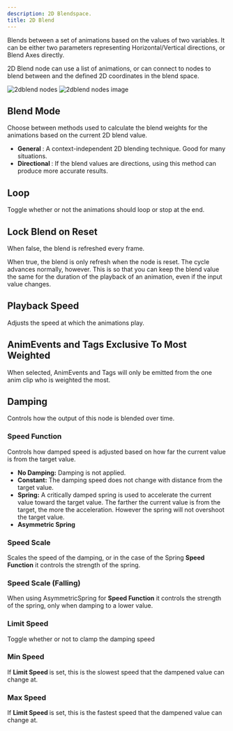 ```yaml
---
description: 2D Blendspace.
title: 2D Blend
---
```


Blends between a set of animations based on the values of two variables. It can be either two parameters representing Horizontal/Vertical directions, or Blend Axes directly.

2D Blend node can use a list of animations, or can connect to nodes to blend between and the defined 2D coordinates in the blend space.

![2dblend nodes](./2dblend_nodes.png "Nodes connected to 2D Blend")
![2dblend nodes image](./2dblend_nodeblend.png "Nodes connected to 2D Blend")

## Blend Mode
Choose between methods used to calculate the blend weights for the animations based on the current 2D blend value.  

- <b> General </b>: A context-independent 2D blending technique.  Good for many situations. <br/>
- <b> Directional </b>: If the blend values are directions, using this method can produce more accurate results. <br/>

## Loop
Toggle whether or not the animations should loop or stop at the end.

## Lock Blend on Reset
When false, the blend is refreshed every frame.

When true, the blend is only refresh when the node is reset.  The cycle advances normally, however.  This is so that you can keep the blend value the same for the duration of the playback of an animation, even if the input value changes.

## Playback Speed
Adjusts the speed at which the animations play. 

## AnimEvents and Tags Exclusive To Most Weighted
When selected, AnimEvents and Tags will only be emitted from the one anim clip who is weighted the most.

## Damping

Controls how the output of this node is blended over time.

### Speed Function
Controls how damped speed is adjusted based on how far the current value is from the target value. 
- <b>No Damping:</b> Damping is not applied. <br/>
- <b>Constant:</b> The damping speed does not change with distance from the target value. <br/>
- <b>Spring:</b> A critically damped spring is used to accelerate the current value toward the target value.  The farther the current value is from the target, the more the acceleration.  However the spring will not overshoot the target value. <br/>
- <b>Asymmetric Spring</b>
### Speed Scale
Scales the speed of the damping, or in the case of the Spring <b>Speed Function</b> it controls the strength of the spring.
### Speed Scale (Falling)
When using AsymmetricSpring for <b>Speed Function</b> it controls the strength of the spring, only when damping to a lower value.
### Limit Speed
Toggle whether or not to clamp the damping speed
### Min Speed
If <b>Limit Speed </b>is set, this is the slowest speed that the dampened value can change at.
### Max Speed
If <b>Limit Speed </b>is set, this is the fastest speed that the dampened value can change at.